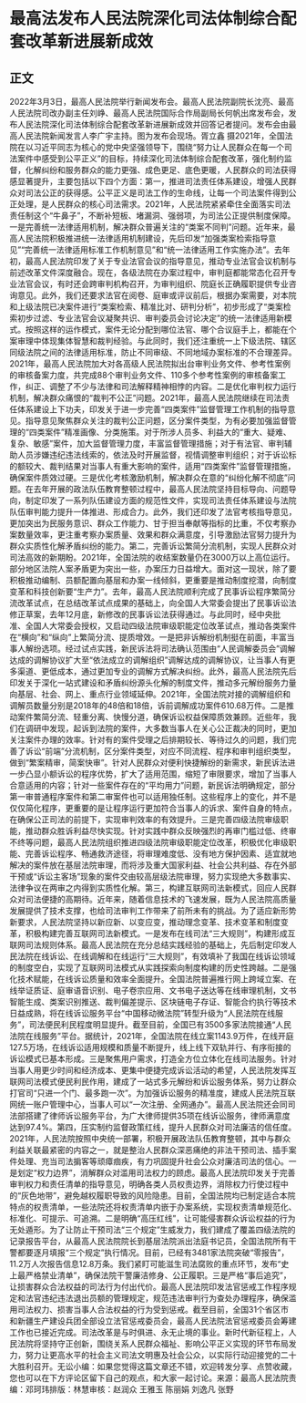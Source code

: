 # 最高法发布人民法院深化司法体制综合配套改革新进展新成效
## 正文
2022年3月3日，最高人民法院举行新闻发布会。最高人民法院副院长沈亮、最高人民法院司改办副主任刘峥、最高人民法院国际合作局副局长何帆出席发布会，发布人民法院深化司法体制综合配套改革新进展新成效并回答记者提问。发布会由最高人民法院新闻发言人李广宇主持。图为发布会现场。胥立鑫 摄2021年，全国法院在以习近平同志为核心的党中央坚强领导下，围绕“努力让人民群众在每一个司法案件中感受到公平正义”的目标，持续深化司法体制综合配套改革，强化制约监督，化解纠纷和服务群众的能力更强、成色更足、底色更暖，人民群众的司法获得感显著提升，主要包括以下四个方面：第一，推进司法责任体系建设，增强人民群众对司法公正的获得感。公平正义是司法工作的生命线，让每一个司法案件得到公正处理，是人民群众的核心司法需求。2021年，人民法院紧紧牵住全面落实司法责任制这个“牛鼻子”，不断补短板、堵漏洞、强弱项，为司法公正提供制度保障。一是完善统一法律适用机制，解决群众普遍关注的“类案不同判”问题。近年来，最高人民法院积极推进统一法律适用机制建设，先后印发“加强类案检索指导意见”“完善统一法律适用标准工作机制意见”和“统一法律适用工作实施办法”。去年初，最高人民法院印发了关于专业法官会议的指导意见，推动专业法官会议机制与前述改革文件深度融合。现在，各级法院在办案过程中，审判庭都能常态化召开专业法官会议，有时还会跨审判机构召开，为审判组织、院庭长正确履职提供专业咨询意见。此外，我们还要求法官在阅卷、庭审或评议前后，根据办案需要，对本院和上级法院已决案件进行“类案检索、精准比对、研判分析”，初步形成了“类案检索初步过滤、专业法官会议凝聚共识、审判委员会讨论决定”的统一法律适用新模式。按照这样的运作模式，案件无论分配到哪位法官、哪个合议庭手上，都能在个案审理中体现集体智慧和裁判经验。与此同时，我们还注重统一上下级法院、辖区同级法院之间的法律适用标准，防止不同审级、不同地域办案标准的不合理差异。2021年，最高人民法院加大对各高级人民法院拟出台审判业务文件、参考性案例的审核备案力度，共完成88个审判业务文件、110多个参考性案例的审核备案工作，纠正、调整了不少与法律和司法解释精神相悖的内容。二是优化审判权力运行机制，解决群众痛恨的“裁判不公正”问题。2021年，最高人民法院继续在司法责任体系建设上下功夫，印发关于进一步完善“四类案件”监督管理工作机制的指导意见。指导意见聚焦群众关注的裁判公正问题，区分案件类型，为有必要加强监督管理的“四类案件”精准画像、分类施策。对于所涉人员多、利益大的“重大、疑难、复杂、敏感”案件，加大监督管理力度，丰富监督管理措施；对于有法官、审判辅助人员涉嫌违纪违法线索的，依法及时开展监督，视情调整审判组织；对于诉讼标的额较大、裁判结果对当事人有重大影响的案件，适用“四类案件”监督管理措施，确保案件质效过硬。三是优化考核激励机制，解决群众在意的“纠纷化解不彻底”问题。在去年开展的政法队伍教育整顿过程中，最高人民法院坚持目标导向、问题导向，制定印发了一系列队伍建设方面的规范性文件，实现司法责任体系建设与法院队伍审判能力提升一体推进、形成合力。此外，我们还印发了法官考核指导意见，更加突出为民服务意识、群众工作能力、甘于担当奉献等指标的比重，不仅考察办案数量效率，更注重考察办案质量、效果和群众满意度，引导激励法官努力提升为群众实质性化解矛盾纠纷的能力。第二，完善诉讼繁简分流机制，实现人民群众对司法高效的新期盼。2021年，全国法院的收结案数量仍在3000万以上高位运行。部分地区法院人案矛盾更为突出一些，办案压力日益增大。面对这一现状，除了要积极推动编制、员额配置向基层和办案一线倾斜，更重要是推动制度挖潜，向制度变革和科技创新要“生产力”。去年，最高人民法院顺利完成了民事诉讼程序繁简分流改革试点，在总结改革试点成果的基础上，向全国人大常委会提出了民事诉讼法修正草案，去年12月底，新修改的民事诉讼法获得通过。与此同时，经中央批准、全国人大常委会授权，又启动四级法院审级职能定位改革试点，推动各类案件在“横向”和“纵向”上繁简分流、提质增效。一是把非诉解纷机制挺在前面，丰富当事人解纷选项。经过试点实践，新民诉法将司法确认范围由“人民调解委员会”调解达成的调解协议扩大至“依法成立的调解组织”调解达成的调解协议，让当事人有更多渠道、更低成本，通过更加专业的调解方式解决纠纷。此外，最高人民法院先后印发关于深化一站式建设和矛盾纠纷源头化解的制度文件，推动多元解纷服务力量向基层、社会、网上、重点行业领域延伸。2021年，全国法院对接的调解组织和调解员数量分别是2018年的48倍和18倍，诉前调解成功案件610.68万件。二是推动案件繁简分流、轻重分离、快慢分道，确保诉讼权益保障质效兼顾。近些年，我们在调研中发现，起诉到法院的案件，大多数当事人在关心公正裁决的同时，更加关注案件办理的效率。针对有的案件受理之后排期较长、等待过久的问题，我们完善了诉讼“前端”分流机制，区分案件类型，对应不同流程、程序和审判组织类型，做到“繁案精审，简案快审”。针对人民群众对便利快捷解纷的新需求，新民诉法进一步凸显小额诉讼的程序优势，扩大了适用范围，缩短了审限要求，增加了当事人合意适用的内容；针对一些案件存在的“平均用力”问题，新民诉法明确规定，部分第一审普通程序案件和第二审案件也可以适用独任制。这些程序上的变化，并不是仅仅简化程序，更重要的是让程序运行更加符合当事人的诉求、案件自身的特点，在确保公正司法的前提下，实现审判效率的有效提升。三是完善四级法院审级职能，推动群众胜诉利益尽快实现。针对实践中群众反映强烈的再审门槛过低、终审不终等问题，最高人民法院组织推进四级法院审级职能定位改革，积极优化审级职能、完善诉讼程序、畅通救济途径，将审理难度低、没有地方保护因素、适宜就地解决的案件放在基层法院审理，而将涉及重大国家利益、社会公共利益、存在外部干预或“诉讼主客场”现象的案件交由较高层级法院审理，努力实现绝大多数事实、法律争议在两审之内得到实质性化解。第三，构建互联网司法新模式，回应人民群众对司法便捷的高期待。近年来，随着信息技术的飞速发展，既为人民法院高质量发展提供了技术支撑，也给司法审判工作带来了前所未有的挑战。为了适应新形势新要求，人民法院坚持以新应新、以变应变，推动理念变革、技术变革和制度变革，积极构建完善互联网司法新模式。一是发布在线司法“三大规则”，构建形成互联网司法规则体系。最高人民法院在充分总结实践经验的基础上，先后制定印发人民法院在线诉讼、在线调解和在线运行“三大规则”，有效填补了我国在线诉讼领域的制度空白，实现了互联网司法模式从实践探索向制度构建的历史性跨越。二是强化技术赋能，在线诉讼质量和效率全面提升。全国法院普遍推行网上跨域立案、在线举证质证、庭审语音识别、电子卷宗应用、文书电子送达等在线审理机制，文书智能生成、类案识别推送、裁判偏差提示、区块链电子存证、智能合约执行等技术日益成熟，将在线诉讼服务平台“中国移动微法院”转型升级为“人民法院在线服务”，司法便民利民程度明显提升。截至目前，全国已有3500多家法院接通“人民法院在线服务”平台。据统计，2021年，全国法院在线立案1143.9万件，在线开庭127.5万场，在线诉讼适用规模和质量不断提升，线上线下双轨并行、有序衔接的诉讼模式已基本形成。三是聚焦用户需求，打造全方位立体化在线司法服务。针对当事人用更少时间和经济成本、更集中便捷完成诉讼活动的希望，人民法院发挥互联网司法模式便民利民作用，建成了一站式多元解纷和诉讼服务体系，努力让群众打官司“只进一个门、最多跑一次”。为加强诉讼服务的精准度，建成人民法院互联网统一账户管理中心，当事人可以“一次注册、全网通办”。最高人民法院还会同司法部搭建了律师诉讼服务平台，为广大律师提供35项在线诉讼服务，律师满意度达到97.4%。第四，压实制约监督政策红线，提升人民群众对司法廉洁的信任度。2021年，人民法院按照中央统一部署，积极开展政法队伍教育整顿，其中与群众利益关联最紧密的内容之一，就是整治人民群众深恶痛绝的非法干预司法、插手案件处理、充当司法掮客等顽瘴痼疾，有力巩固提升社会公众对廉洁司法的信心。一是划定“权力边界”，消解群众对滥用司法权力的顾虑。最高人民法院印发关于完善审判权力和责任清单的指导意见，明确各类人员权责边界，消除权力行使过程中的“灰色地带”，避免越权履职导致的风险隐患。目前，全国法院均已制定适合本院特点的权责清单，一些法院还将权责清单内嵌于办案系统，实现权责清单规范化、标准化、可提示、可追溯。二是明确“高压红线”，让可能侵害群众诉讼权益的行为无处遁形。为了让防止干预司法“三个规定”生威发力，我们建成了覆盖四级法院的记录报告平台，从最高人民法院院长到基层法院派出法庭书记员，全国法院所有干警都要逐月填报“三个规定”执行情况。目前，已经有3481家法院突破“零报告”，11.2万人次报告信息12.8万条。我们紧盯可能滋生司法腐败的重点环节，发布“史上最严格禁业清单”，确保法院干警廉洁修身、公正履职。三是严格“事后追究”，让损害群众合法权益的司法行为付出代价。最高人民法院印发法官惩戒工作程序规定和法官违纪违法退出员额的管理规定，规范违法审判行为查处办理程序，确保滥用司法权力、损害当事人合法权益的行为受到惩戒。截至目前，全国31个省区市和新疆生产建设兵团全部设立法官惩戒委员会，最高人民法院法官惩戒委员会筹建工作也已接近完成。司法改革是与时俱进、永无止境的事业。新时代新征程上，人民法院将坚持守正创新，围绕关系人民群众福祉、影响公平正义实现的环节布局发力，努力让更高水平的社会主义司法文明惠及社会公众，以实际行动迎接党的二十大胜利召开。无讼小编：如果您觉得这篇文章还不错，欢迎转发分享、点赞收藏，您也可以在下方评论区留下自己的观点，和大家一起讨论。来源：最高人民法院责编：邓珂玮排版：林慧审核：赵润众 王雅玉 陈丽娟 刘逸凡 张野
